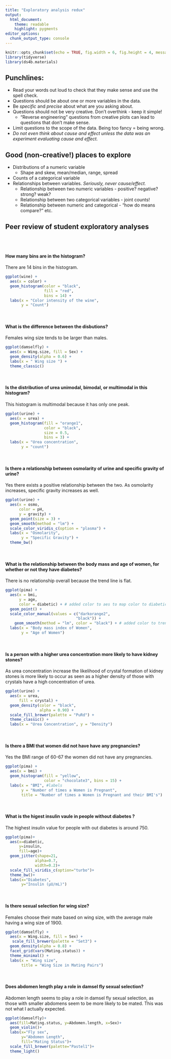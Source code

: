 ```yaml
---
title: "Exploratory analysis redux"
output: 
  html_document:
    theme: readable
    highlight: pygments
editor_options: 
  chunk_output_type: console
---
```


```r
knitr::opts_chunk$set(echo = TRUE, fig.width = 6, fig.height = 4, message=F, warning=F)
library(tidyverse)
library(ds4b.materials)
```


## Punchlines:

+ Read your words out loud to check that they make sense and use the spell check.
+ Questions should be about one or more variables in the data.
+ Be _specific_ and _precise_ about what are you asking about.
+ Questions should not be very creative. Don't overthink - keep it simple!
  + "Reverse engineering" questions from creative plots can lead to questions that don't make sense.
+ Limit questions to the scope of the data. Being too fancy = being wrong.
+ *Do not even think about cause and effect unless the data was an experiment evaluating cause and effect.*

## Good (non-creative!) places to explore

+ Distributions of a numeric variable
  + Shape and skew, mean/median, range, spread
+ Counts of a categorical variable
+ Relationships between variables. *Seriously, never cause/effect.*
  + Relationship between two numeric variables - positive? negative? strong? weak?
  + Relationship between two categorical variables - joint counts!
  + Relationship between numeric and categorical - "how do means compare?" etc.


## Peer review of student exploratory analyses

<br><br>


#### How many bins are in the histogram?

There are 14 bins in the histogram.

```r
ggplot(wine) + 
  aes(x = color) + 
  geom_histogram(color = "black", 
                 fill = "red", 
                 bins = 14) + 
  labs(x = "Color intensity of the wine", 
       y = "Count")
```


<br>


####  What is the difference between the disbutions?

Females wing size tends to be larger than males. 

```r
ggplot(damselfly) +
  aes(x = Wing.size, fill = Sex) + 
  geom_density(alpha = 0.6) +
  labs(x = " Wing size ") +
  theme_classic()
```



<br>

#### Is the distribution of urea unimodal, bimodal, or multimodal in this histogram?
This histogram is multimodal because it has only one peak. 

```r
ggplot(urine) +
  aes(x = urea) +
  geom_histogram(fill = "orange1",
                 color = "black",
                 size = 0.5,
                 bins = 3) +
  labs(x = "Urea concentration",
       y = "count")

```


<br>


#### Is there a relationship between osmolarity of urine and specific gravity of urine?

Yes there exists a positive relationship between the two. As osmolarity increases, specific gravity increases as well.

  
```r
ggplot(urine) +
  aes(x = osmo,
      color = pH,
      y = gravity) +
  geom_point(size = 3) +
  geom_smooth(method = "lm") + 
  scale_color_viridis_c(option = "plasma") + 
  labs(x = "Osmolarity",
       y = "Specific Gravity") +
  theme_bw() 
```


<br>


#### What is the relationship between the body mass and age of women, for whether or not they have diabetes?

There is no relationship overall because the trend line is flat.

```r

ggplot(pima) +
  aes(x = bmi,
      y = age,
      color = diabetic) + # added color to aes to map color to diabetic
  geom_point() +
  scale_color_manual(values = c("darkorange2",
                               "black")) +
    geom_smooth(method = "lm", color = "black") + # added color to trendline and used function "lm" for trendline
  labs(x = "Body mass index of Women",
       y = "Age of Women")
```


<br>


#### Is a person with a higher urea concentration more likely to have kidney stones?

As urea concentration increase the likelihood of crystal formation of kidney stones is more likely to occur as seen as a higher density of those with crystals have a high concentration of urea.
  

```r
ggplot(urine) +
  aes(x = urea,
      fill = crystal) +
  geom_density(color = "black",
               alpha = 0.90) +
  scale_fill_brewer(palette = "PuRd") +
  theme_classic() +
  labs(x = "Urea Concentration", y = "Density")
```


<br>


#### Is there a BMI that women did not have have any pregnancies?

Yes the BMI range of 60-67 the women did not have any pregnancies.


```r
ggplot(pima) + 
  aes(x = bmi) + 
  geom_histogram(fill = "yellow",
                 color = "chocolate3", bins = 15) + 
  labs(x = "BMI", #labels
       y = "Number of times a Women is Pregnant", 
       title = "Number of times a Women is Pregnant and their BMI's")
```


<br>



#### What is the higest insulin vaule in people without diabetes ?

The highest insulin value for people with out diabetes is around 750.

```r
ggplot(pima)+
  aes(x=diabetic,
      y=insulin,
      fill=age)+
  geom_jitter(shape=21,
             alpha=0.7,
             width=0.2)+
  scale_fill_viridis_c(option="turbo")+
  theme_bw()+
  labs(x="Diabetes",
       y="Insulin (μU/mL)")
```


<br>

#### Is there sexual selection for wing size?

Females choose their mate based on wing size, with the average male having a wing size of 1900.

```r
ggplot(damselfly) +
  aes(x = Wing.size, fill = Sex) +
   scale_fill_brewer(palette = "Set3") +
  geom_density(alpha = 0.8) +
  facet_grid(vars(Mating.status)) +
  theme_minimal() +
  labs(x = "Wing size",
       title = "Wing Size in Mating Pairs") 
```

<br>


#### Does abdomen length play a role in damsel fly sexual selection?

Abdomen length seems to play a role in damsel fly sexual selection, as those with smaller abdomens seem to be more likely to be mated. This was not what I actually expected.

```r
ggplot(damselfly)+
  aes(fill=Mating.status, y=Abdomen.length, x=Sex)+
  geom_violin()+
  labs(x="Fly sex", 
       y="Abdomen Length", 
       fill="Mating Status")+
  scale_fill_brewer(palette="Pastel1")+
  theme_light()

```
